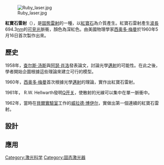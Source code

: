 [[File:Ruby_laser.jpg|thumb]]

'''紅寶石雷射'''（{{lang-en|Ruby laser}}），是[[固態雷射|固態雷射]]的一種，以[[紅寶石|紅寶石]]為介質產生。紅寶石雷射產生[[波長|波長]]694.3[[納米|nm]]的[[可見光|可見光]]脈衝，顏色為深紅色。由美國物理學家[[西奥多·梅曼|西奥多·梅曼]]於1960年5月16日首次製作出來。

==歷史==
1958年，[[查尔斯·汤斯|查尔斯·汤斯]]與[[阿瑟·肖洛|阿瑟·肖洛]]發表論文，討論光學[[邁射|邁射]]的可能性。在此之後，學者開始企圖根據這些理論來建立可行的模型。

1960年，[[西奥多·梅曼|西奥多·梅曼]]首次根據光學[[邁射|邁射]]的理論，實作出紅寶石雷射。

1961年， R.W. Hellwarth發明[[Q开关|Q开关]]，使散射的光線可以集中在單一脈衝中。

1962年，當時在[[貝爾實驗室|貝爾實驗室]]工作的[[威拉德·博伊尔|威拉德·博伊尔]]，實做出第一個連續的紅寶石雷射。

==設計==

==應用==

[[Category:激光科学|Category:激光科学]]
[[Category:固态激光器|Category:固态激光器]]